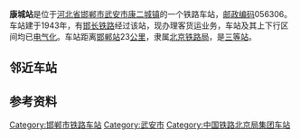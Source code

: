 {{About|河北邯鄲的一座鐵路車站|[[港鐵|港鐵]][[將軍澳綫|將軍澳綫]]上的同名車站|康城站 (香港)}}
{{Infobox China railway station
|车站名称 = 康城站
|车站拼音 = Kangcheng
|英文名称 = Kangcheng Railway Station
|车站代码 = 21416<ref>{{cite book|title=中华人民共和国铁路车站代码（GB/T 10302-2010）|publisher=中国标准出版社|year=2010|isbn=155066140495|ignore-isbn-error=true|pages=19}}</ref>
|电报码 = KCP
|拼音码 = KCH
|车站类型 = 
|车站地址 = [[河北省|河北省]][[邯郸市|邯郸市]][[武安市|武安市]][[康二城镇|康二城镇]]
|归属 = [[北京铁路局|北京铁路局]]邯郸车务段
|车站等级 = [[三等站_(中铁)|三等站]]
|线路 = [[邯长铁路|邯长铁路]]
}}
'''康城站'''是位于[[河北省|河北省]][[邯郸市|邯郸市]][[武安市|武安市]][[康二城镇|康二城镇]]的一个铁路车站，[[邮政编码|邮政编码]]056306。车站建于1943年，有[[邯长铁路|邯长铁路]]经过该站，现办理客货运业务，车站及其上下行区间均已[[电气化|电气化]]。车站距离[[邯郸站|邯郸站]]23[[公里|公里]]，隶属[[北京铁路局|北京铁路局]]，是[[三等站_(中铁)|三等站]]。

== 邻近车站 ==
{{start rail box|[[File:China_Railways.svg|16px]] [[中国铁路|中国铁路]]}}
{{s-inop|[[牛叫河站|牛叫河站]]|{{站|邯郸}}方向}}
{{s-line|[[邯长铁路|邯长铁路]]}}
{{s-inop|[[武安站|武安站]]|{{站|长治}}方向}}
{{end box}}

== 参考资料 ==
{{reflist}}

{{邯长铁路}}
{{铁路车站小作品}}
{{河北小作品}}

[[Category:邯郸市铁路车站|Category:邯郸市铁路车站]]
[[Category:武安市|Category:武安市]]
[[Category:中国铁路北京局集团车站|Category:中国铁路北京局集团车站]]